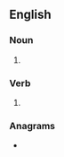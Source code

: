 ==English==

===Noun===
{{head|en|noun form}}

# {{plural of|en|grease}}

===Verb===
{{head|en|verb form}}

# {{en-third-person singular of|grease}}

===Anagrams===
* {{anagrams|en|a=aeegrss|Saegers|Seagers|regases|searges}}